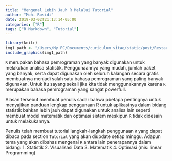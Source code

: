 ```yaml
---
title: "Mengenal Lebih Jauh R Melalui Tutorial"
author: "Moh. Rosidi"
date: 2019-03-02T21:13:14-05:00
categories: ["R"]
tags: ["R Markdown", "Tutorial"]
---
```



```r
library(knitr)
img1_path <- "/Users/My PC/Documents/curiculum_vitae/static/post/Restaurant-Website-Analytics.png"
include_graphics(img1_path)

```


`R` merupakan bahasa pemrograman yang banyak digunakan untuk melakukan analisa statistik. Penggunaannya yang mudah, jumlah paket yang banyak, serta dapat digunakan oleh seluruh kalangan secara gratis membuatnya menjadi salah satu bahasa pemrograman yang paling banyak digunakan. Untuk itu sayang sekali jika kita tidak menggunakannya karena `R` merupakan bahasa pemrograman yang sangat powerfull.

Alasan tersebut membuat penulis sadar bahwa pbetapa pentingnya untuk menyajikan panduan lengkap penggunaan R untuk aplikasinya dalam bidang statistik bahkan lebih jauh dapat digunakan untuk analisa lain seperti membuat model matematik dan optimasi sistem meskipun `R` tidak didesain untuk melakukannya.

Penulis telah membuat tutorial langkah-langkah penggunaan `R` yang dapat dibaca pada section `Tutorial` yang akan diupdate setiap minggu. Adapun tema yang akan dibahas mengenai `R` antara lain penerapannya dalam bidang:
1. Statistik
2. Visualisasi Data
3. Matematik
4. Optimasi (mis: linear Programming)

